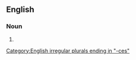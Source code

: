 ==English==

===Noun===
{{head|en|noun form}}

# {{plural of|en|administratrix}}

[[Category:English irregular plurals ending in "-ces"]]